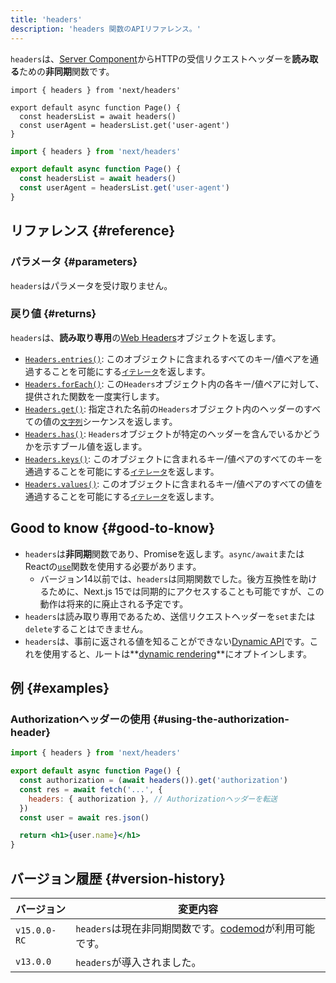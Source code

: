 ```yaml
---
title: 'headers'
description: 'headers 関数のAPIリファレンス。'
---
```


`headers`は、[Server Component](/docs/app/building-your-application/rendering/server-components)からHTTPの受信リクエストヘッダーを**読み取る**ための**非同期**関数です。

<Tabs>
<TabItem value="tsx" label="TypeScript">

```tsx title="app/page.tsx" switcher
import { headers } from 'next/headers'

export default async function Page() {
  const headersList = await headers()
  const userAgent = headersList.get('user-agent')
}
```

</TabItem>
<TabItem value="jsx" label="JavaScript">

```jsx title="app/page.js" switcher
import { headers } from 'next/headers'

export default async function Page() {
  const headersList = await headers()
  const userAgent = headersList.get('user-agent')
}
```

</TabItem>
</Tabs>

## リファレンス {#reference}

### パラメータ {#parameters}

`headers`はパラメータを受け取りません。

### 戻り値 {#returns}

`headers`は、**読み取り専用**の[Web Headers](https://developer.mozilla.org/docs/Web/API/Headers)オブジェクトを返します。

- [`Headers.entries()`](https://developer.mozilla.org/docs/Web/API/Headers/entries): このオブジェクトに含まれるすべてのキー/値ペアを通過することを可能にする[`イテレータ`](https://developer.mozilla.org/docs/Web/JavaScript/Reference/Iteration_protocols)を返します。
- [`Headers.forEach()`](https://developer.mozilla.org/docs/Web/API/Headers/forEach): この`Headers`オブジェクト内の各キー/値ペアに対して、提供された関数を一度実行します。
- [`Headers.get()`](https://developer.mozilla.org/docs/Web/API/Headers/get): 指定された名前の`Headers`オブジェクト内のヘッダーのすべての値の[`文字列`](https://developer.mozilla.org/docs/Web/JavaScript/Reference/Global_Objects/String)シーケンスを返します。
- [`Headers.has()`](https://developer.mozilla.org/docs/Web/API/Headers/has): `Headers`オブジェクトが特定のヘッダーを含んでいるかどうかを示すブール値を返します。
- [`Headers.keys()`](https://developer.mozilla.org/docs/Web/API/Headers/keys): このオブジェクトに含まれるキー/値ペアのすべてのキーを通過することを可能にする[`イテレータ`](https://developer.mozilla.org/docs/Web/JavaScript/Reference/Iteration_protocols)を返します。
- [`Headers.values()`](https://developer.mozilla.org/docs/Web/API/Headers/values): このオブジェクトに含まれるキー/値ペアのすべての値を通過することを可能にする[`イテレータ`](https://developer.mozilla.org/docs/Web/JavaScript/Reference/Iteration_protocols)を返します。

## Good to know {#good-to-know}

- `headers`は**非同期**関数であり、Promiseを返します。`async/await`またはReactの[`use`](https://react.dev/reference/react/use)関数を使用する必要があります。
  - バージョン14以前では、`headers`は同期関数でした。後方互換性を助けるために、Next.js 15では同期的にアクセスすることも可能ですが、この動作は将来的に廃止される予定です。
- `headers`は読み取り専用であるため、送信リクエストヘッダーを`set`または`delete`することはできません。
- `headers`は、事前に返される値を知ることができない[Dynamic API](/docs/app/building-your-application/rendering/server-components#server-rendering-strategies#dynamic-apis)です。これを使用すると、ルートは**[dynamic rendering](/docs/app/building-your-application/rendering/server-components#dynamic-rendering)**にオプトインします。

## 例 {#examples}

### Authorizationヘッダーの使用 {#using-the-authorization-header}

```jsx title="app/page.js"
import { headers } from 'next/headers'

export default async function Page() {
  const authorization = (await headers()).get('authorization')
  const res = await fetch('...', {
    headers: { authorization }, // Authorizationヘッダーを転送
  })
  const user = await res.json()

  return <h1>{user.name}</h1>
}
```

## バージョン履歴 {#version-history}

| バージョン   | 変更内容                                                                                          |
| ------------ | ------------------------------------------------------------------------------------------------- |
| `v15.0.0-RC` | `headers`は現在非同期関数です。[codemod](/docs/app/guides/upgrading/codemods#150)が利用可能です。 |
| `v13.0.0`    | `headers`が導入されました。                                                                       |
